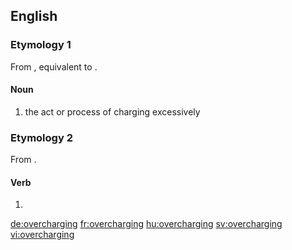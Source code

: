 ==English==

===Etymology 1===
From {{inh|en|enm|overcharging}}, equivalent to {{suffix|en|overcharge|ing}}.

====Noun====
{{en-noun}}

# the act or process of charging excessively

===Etymology 2===
From {{suffix|en|overcharge|ing}}.

====Verb====
{{head|en|present participle}}

# {{present participle of|overcharge|lang=en|nocat=1}}

[[de:overcharging]]
[[fr:overcharging]]
[[hu:overcharging]]
[[sv:overcharging]]
[[vi:overcharging]]
